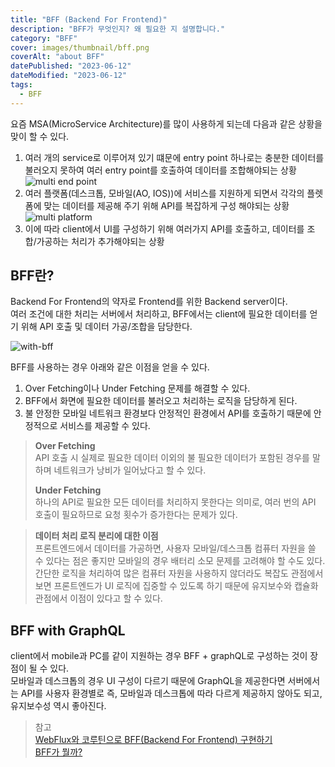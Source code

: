 ```yaml
---
title: "BFF (Backend For Frontend)"
description: "BFF가 무엇인지? 왜 필요한 지 설명합니다."
category: "BFF"
cover: images/thumbnail/bff.png
coverAlt: "about BFF"
datePublished: "2023-06-12"
dateModified: "2023-06-12"
tags:
  - BFF
---
```

요즘 MSA(MicroService Architecture)를 많이 사용하게 되는데 다음과 같은 상황을 맞이 할 수 있다.
1. 여러 개의 service로 이루어져 있기 떄문에 entry point 하나로는 충분한 데이터를 불러오지 못하여 여러 entry point를 호출하여 데이터를 조합해야되는 상황
![multi end point](images/about-bff/multi-endPoint.png)
2. 여러 플랫폼(데스크톱, 모바일(AO, IOS))에 서비스를 지원하게 되면서 각각의 플렛폼에 맞는 데이터를 제공해 주기 위해 API를 복잡하게 구성 해야되는 상황
![multi platform](images/about-bff/multi-platform.png)
3. 이에 따라 client에서 UI를 구성하기 위해 여러가지 API를 호출하고, 데이터를 조합/가공하는 처리가 추가해야되는 상황

## BFF란?
Backend For Frontend의 약자로 Frontend를 위한 Backend server이다.  
여러 조건에 대한 처리는 서버에서 처리하고, BFF에서는 client에 필요한 데이터를 얻기 위해 API 호출 및 데이터 가공/조합을 담당한다.

![with-bff](images/about-bff/bff.png)

BFF를 사용하는 경우 아래와 같은 이점을 얻을 수 있다.
1. Over Fetching이나 Under Fetching 문제를 해결할 수 있다.
2. BFF에서 화면에 필요한 데이터를 불러오고 처리하는 로직을 담당하게 된다.
3. 불 안정한 모바일 네트워크 환경보다 안정적인 환경에서 API를 호출하기 때문에 안정적으로 서비스를 제공할 수 있다.

<!-- 4. API gateway를 덜 거쳐 네트워크 효율이 올라간다. (관련해서 더 알아봐야 함) -->

> **Over Fetching**  
> API 호출 시 실제로 필요한 데이터 이외의 불 필요한 데이터가 포함된 경우를 말하며 네트워크가 낭비가 일어났다고 할 수 있다.
>
> **Under Fetching**   
> 하나의 API로 필요한 모든 데이터를 처리하지 못한다는 의미로, 여러 번의 API 호출이 필요하므로 요청 횟수가 증가한다는 문제가 있다.

> **데이터 처리 로직 분리에 대한 이점**  
> 프론트엔드에서 데이터를 가공하면, 사용자 모바일/데스크톱 컴퓨터 자원을 쓸 수 있다는 점은 좋지만 모바일의 경우 배터리 소모 문제를 고려해야 할 수도 있다.  
간단한 로직을 처리하여 많은 컴퓨터 자원을 사용하지 않더라도 복잡도 관점에서 보면 프론트엔드가 UI 로직에 집중할 수 있도록 하기 때문에 유지보수와 캡슐화 관점에서 이점이 있다고 할 수 있다.

## BFF with GraphQL
client에서 mobile과 PC를 같이 지원하는 경우 BFF + graphQL로 구성하는 것이 장점이 될 수 있다.  
모바일과 데스크톱의 경우 UI 구성이 다르기 때문에 GraphQL을 제공한다면 서버에서는 API를 사용자 환경별로 즉, 모바일과 데스크톱에 따라 다르게 제공하지 않아도 되고, 유지보수성 역시 좋아진다.

> 참고  
> [WebFlux와 코루틴으로 BFF(Backend For Frontend) 구현하기](https://tech.kakaopay.com/post/bff_webflux_coroutine)  
> [BFF가 뭘까?](https://seungdols.tistory.com/865)